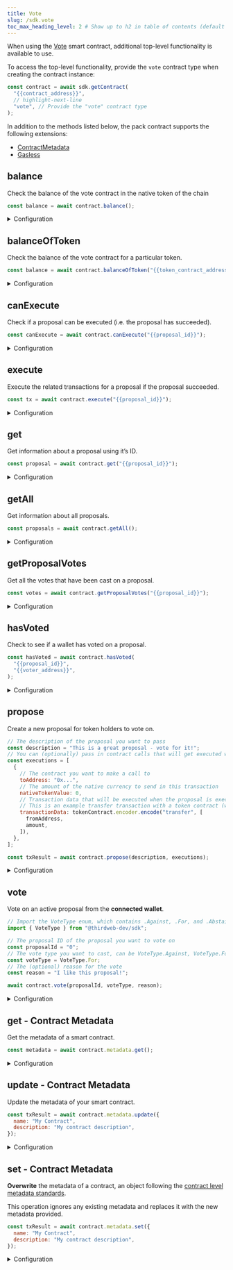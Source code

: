 ---
title: Vote
slug: /sdk.vote
toc_max_heading_level: 2 # Show up to h2 in table of contents (default is up to h3)
---

When using the [Vote](https://thirdweb.com/thirdweb.eth/VoteERC20) smart contract, additional top-level functionality is available to use.

To access the top-level functionality, provide the `vote` contract type when creating the contract instance:

```javascript
const contract = await sdk.getContract(
  "{{contract_address}}",
  // highlight-next-line
  "vote", // Provide the "vote" contract type
);
```

In addition to the methods listed below, the pack contract supports the following extensions:

- [ContractMetadata](/typescript/sdk.contractmetadata)
- [Gasless](/typescript/sdk.gasless)

## balance

Check the balance of the vote contract in the native token of the chain

```javascript
const balance = await contract.balance();
```

<details>
    <summary>Configuration</summary>
    <div>

### Return Value

```typescript
{
  symbol: string;
  value: BigNumber;
  name: string;
  decimals: number;
  displayValue: string;
}
```

</div>
</details>

## balanceOfToken

Check the balance of the vote contract for a particular token.

```javascript
const balance = await contract.balanceOfToken("{{token_contract_address}}");
```

<details>
    <summary>Configuration</summary>
    <div>

#### tokenAddress

The smart contract address of the token contract.

### Return Value

```typescript
{
  symbol: string;
  value: BigNumber;
  name: string;
  decimals: number;
  displayValue: string;
}
```

</div>
</details>

## canExecute

Check if a proposal can be executed (i.e. the proposal has succeeded).

```javascript
const canExecute = await contract.canExecute("{{proposal_id}}");
```

<details>
    <summary>Configuration</summary>
    <div>

#### proposalId

The ID of the proposal to check.

Must be a `string`.

### Return Value

Returns `true` if the proposal can be executed, `false` otherwise.

```typescript
boolean;
```

</div>
</details>

## execute

Execute the related transactions for a proposal if the proposal succeeded.

```javascript
const tx = await contract.execute("{{proposal_id}}");
```

<details>
    <summary>Configuration</summary>
    <div>

#### proposalId

The ID of the proposal to execute.

Must be a `string`.

</div>
</details>

## get

Get information about a proposal using it&rsquo;s ID.

```javascript
const proposal = await contract.get("{{proposal_id}}");
```

<details>
    <summary>Configuration</summary>
    <div>

#### proposalId

The ID of the proposal to get information about.

Must be a `string`.

### Return Value

```typescript
{
  /**
   * The unique identifier of the proposal.
   */
  proposalId: BigNumber;
  /**
   * The address of the wallet that created the proposal.
   */
  proposer: string;
  /**
   * The description of the proposal.
   */
  description: string;
  startBlock: BigNumber;
  endBlock: BigNumber;
  /**
   * The current state of the proposal.
   */
  state: {
    (Pending = 0),
      (Active = 1),
      (Canceled = 2),
      (Defeated = 3),
      (Succeeded = 4),
      (Queued = 5),
      (Expired = 6),
      (Executed = 7);
  }
  /**
   * All votes that have been cast on the proposal.
   */
  votes: {
    type: {
      (Against = 0), (For = 1), (Abstain = 2);
    }
    label: string;
    count: BigNumber;
  }
  [];
  /**
   * All executions that have been proposed for the proposal.
   */
  executions: {
    /**
     * The address of the contract that the proposal will execute a transaction on.
     * If the proposal is sending a token to a wallet, this address should be the address
     * of the wallet that will be receiving the tokens.
     */
    toAddress: string;
    /**
     * The amount of a native token that may be sent if a proposal is executing a token transfer.
     */
    nativeTokenValue: BigNumberish;
    /**
     * The transaction payload that will be executed if the proposal is approved.
     */
    transactionData: BytesLike;
  }
  [];
}
```

</div>
</details>

## getAll

Get information about all proposals.

```javascript
const proposals = await contract.getAll();
```

<details>
    <summary>Configuration</summary>
    <div>

### Return Value

Returns an array of `Proposal` objects with the following properties:

```typescript
{
  /**
   * The unique identifier of the proposal.
   */
  proposalId: BigNumber;
  /**
   * The address of the wallet that created the proposal.
   */
  proposer: string;
  /**
   * The description of the proposal.
   */
  description: string;
  startBlock: BigNumber;
  endBlock: BigNumber;
  /**
   * The current state of the proposal.
   */
  state: {
    (Pending = 0),
      (Active = 1),
      (Canceled = 2),
      (Defeated = 3),
      (Succeeded = 4),
      (Queued = 5),
      (Expired = 6),
      (Executed = 7);
  }
  /**
   * All votes that have been cast on the proposal.
   */
  votes: {
    type: {
      (Against = 0), (For = 1), (Abstain = 2);
    }
    label: string;
    count: BigNumber;
  }
  [];
  /**
   * All executions that have been proposed for the proposal.
   */
  executions: {
    /**
     * The address of the contract that the proposal will execute a transaction on.
     * If the proposal is sending a token to a wallet, this address should be the address
     * of the wallet that will be receiving the tokens.
     */
    toAddress: string;
    /**
     * The amount of a native token that may be sent if a proposal is executing a token transfer.
     */
    nativeTokenValue: BigNumberish;
    /**
     * The transaction payload that will be executed if the proposal is approved.
     */
    transactionData: BytesLike;
  }
  [];
}
[];
```

</div>
</details>

## getProposalVotes

Get all the votes that have been cast on a proposal.

```javascript
const votes = await contract.getProposalVotes("{{proposal_id}}");
```

<details>
    <summary>Configuration</summary>
    <div>

#### proposalId

The ID of the proposal to get votes for.

Must be a `string`.

### Return Value

Returns an array of `ProposalVote` objects containing the following properties:

```typescript
{
  type: {
    (Against = 0), (For = 1), (Abstain = 2);
  }
  label: string;
  count: BigNumber;
}
```

</div>
</details>

## hasVoted

Check to see if a wallet has voted on a proposal.

```javascript
const hasVoted = await contract.hasVoted(
  "{{proposal_id}}",
  "{{voter_address}}",
);
```

<details>
    <summary>Configuration</summary>
    <div>

#### proposalId

The ID of the proposal to check.

Must be a `string`

#### voterAddress

The address of the wallet to check if it has voted on the proposal.

Must be a `string`

</div>
</details>

## propose

Create a new proposal for token holders to vote on.

```javascript
// The description of the proposal you want to pass
const description = "This is a great proposal - vote for it!";
// You can (optionally) pass in contract calls that will get executed when the proposal is executed.
const executions = [
  {
    // The contract you want to make a call to
    toAddress: "0x...",
    // The amount of the native currency to send in this transaction
    nativeTokenValue: 0,
    // Transaction data that will be executed when the proposal is executed
    // This is an example transfer transaction with a token contract (which you would need to set up in code)
    transactionData: tokenContract.encoder.encode("transfer", [
      fromAddress,
      amount,
    ]),
  },
];

const txResult = await contract.propose(description, executions);
```

<details>
    <summary>Configuration</summary>
    <div>

#### description

The description of the proposal you want to pass.

Must be a `string`.

#### executions

An array of `ProposableExecution` objects defining what actions will be executed if this proposal passes.

A `ProposableExecution` object contains the following properties:

```typescript
{
  /**
   * The address of the contract that the proposal will execute a transaction on.
   * If the proposal is sending a token to a wallet, this address should be the address
   * of the wallet that will be receiving the tokens.
   */
  toAddress: string;
  /**
   * The amount of a native token that may be sent if a proposal is executing a token transfer.
   */
  nativeTokenValue: BigNumberish;
  /**
   * The transaction payload that will be executed if the proposal is approved.
   */
  transactionData: BytesLike;
}
```

</div>
</details>

## vote

Vote on an active proposal from the **connected wallet**.

```javascript
// Import the VoteType enum, which contains .Against, .For, and .Abstain
import { VoteType } from "@thirdweb-dev/sdk";

// The proposal ID of the proposal you want to vote on
const proposalId = "0";
// The vote type you want to cast, can be VoteType.Against, VoteType.For, or VoteType.Abstain
const voteType = VoteType.For;
// The (optional) reason for the vote
const reason = "I like this proposal!";

await contract.vote(proposalId, voteType, reason);
```

<details>
    <summary>Configuration</summary>
    <div>

#### proposalId

The ID of the proposal you want to vote on.

Must be a `string`.

#### voteType

The type of vote you want to cast.

Must be a `VoteType` enum value:

- Against = 0
- For = 1
- Abstain = 2

#### reason (optional)

A description of why you are voting the way you are.

Must be a `string`, but can be left blank.

</div>
</details>

## get - Contract Metadata

Get the metadata of a smart contract.

```javascript
const metadata = await contract.metadata.get();
```

<details>
<summary>Configuration</summary>
<div>

### Return Value

While the actual return type is `any`, you can expect an object containing
properties that follow the
[contract level metadata standards](https://docs.opensea.io/docs/contract-level-metadata), outlined below:

```typescript
{
  name: string; // Name of your smart contract
  description?: string; // Short description of your smart contract
  image?: string; // Image of your smart contract (any URL, or IPFS URI)
  symbol?: string; // Symbol of your smart contract (ticker, e.g. "ETH")
  external_link?: string; // Link to view this smart contract on your website
  seller_fee_basis_points?: number // The fee you charge on secondary sales, e.g. 100 = 1% seller fee.
  fee_recipient?: string; // Wallet address that receives the seller fee
}
```

</div>
</details>

## update - Contract Metadata

Update the metadata of your smart contract.

```javascript
const txResult = await contract.metadata.update({
  name: "My Contract",
  description: "My contract description",
});
```

<details>
  <summary>Configuration</summary>
  <div>

#### metadata

Provide an object containing the metadata of your smart contract following the
[contract level metadata standards](https://docs.opensea.io/docs/contract-level-metadata).

New properties will be added, and existing properties will be overwritten.
If you do not provide a new value for a previously set property, it will remain unchanged.

Below are the properties you can define on your smart contract.

```typescript
{
  name: string; // Name of your smart contract
  description?: string; // Short description of your smart contract
  image?: string; // Image of your smart contract (any URL, or IPFS URI)
  symbol?: string; // Symbol of your smart contract (ticker, e.g. "ETH")
  external_link?: string; // Link to view this smart contract on your website
  seller_fee_basis_points?: number // The fee you charge on secondary sales, e.g. 100 = 1% seller fee.
  fee_recipient?: string; // Wallet address that receives the seller fee
}
```

</div>
</details>

## set - Contract Metadata

**Overwrite** the metadata of a contract, an object following the
[contract level metadata standards](https://docs.opensea.io/docs/contract-level-metadata).

This operation ignores any existing metadata and replaces it with the new metadata provided.

```javascript
const txResult = await contract.metadata.set({
  name: "My Contract",
  description: "My contract description",
});
```

<details>
  <summary>Configuration</summary>
  <div>

#### metadata

Provide an object containing the metadata of your smart contract following the
[contract level metadata standards](https://docs.opensea.io/docs/contract-level-metadata).

```typescript
{
  name: string; // Name of your smart contract
  description?: string; // Short description of your smart contract
  image?: string; // Image of your smart contract (any URL, or IPFS URI)
  symbol?: string; // Symbol of your smart contract (ticker, e.g. "ETH")
  external_link?: string; // Link to view this smart contract on your website
  seller_fee_basis_points?: number // The fee you charge on secondary sales, e.g. 100 = 1% seller fee.
  fee_recipient?: string; // Wallet address that receives the seller fee
}
```

</div>
</details>
